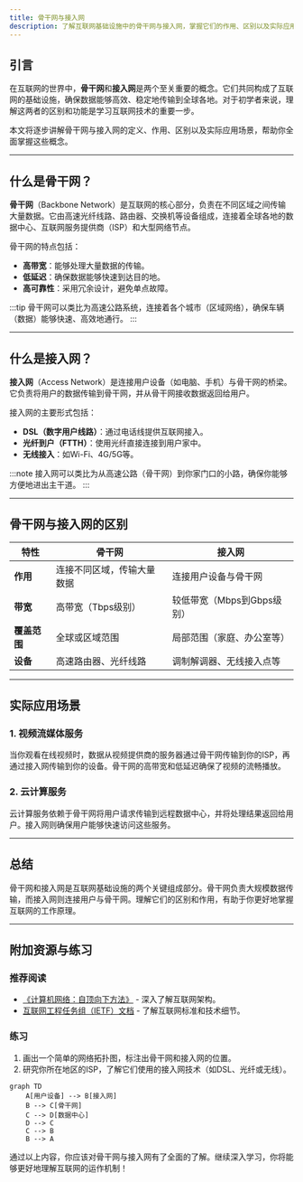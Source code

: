 ```yaml
---
title: 骨干网与接入网
description: 了解互联网基础设施中的骨干网与接入网，掌握它们的作用、区别以及实际应用场景。
---
```


## 引言

在互联网的世界中，**骨干网**和**接入网**是两个至关重要的概念。它们共同构成了互联网的基础设施，确保数据能够高效、稳定地传输到全球各地。对于初学者来说，理解这两者的区别和功能是学习互联网技术的重要一步。

本文将逐步讲解骨干网与接入网的定义、作用、区别以及实际应用场景，帮助你全面掌握这些概念。

---

## 什么是骨干网？

**骨干网**（Backbone Network）是互联网的核心部分，负责在不同区域之间传输大量数据。它由高速光纤线路、路由器、交换机等设备组成，连接着全球各地的数据中心、互联网服务提供商（ISP）和大型网络节点。

骨干网的特点包括：
- **高带宽**：能够处理大量数据的传输。
- **低延迟**：确保数据能够快速到达目的地。
- **高可靠性**：采用冗余设计，避免单点故障。

:::tip
骨干网可以类比为高速公路系统，连接着各个城市（区域网络），确保车辆（数据）能够快速、高效地通行。
:::

---

## 什么是接入网？

**接入网**（Access Network）是连接用户设备（如电脑、手机）与骨干网的桥梁。它负责将用户的数据传输到骨干网，并从骨干网接收数据返回给用户。

接入网的主要形式包括：
- **DSL（数字用户线路）**：通过电话线提供互联网接入。
- **光纤到户（FTTH）**：使用光纤直接连接到用户家中。
- **无线接入**：如Wi-Fi、4G/5G等。

:::note
接入网可以类比为从高速公路（骨干网）到你家门口的小路，确保你能够方便地进出主干道。
:::

---

## 骨干网与接入网的区别

| 特性          | 骨干网                          | 接入网                          |
|---------------|---------------------------------|---------------------------------|
| **作用**      | 连接不同区域，传输大量数据       | 连接用户设备与骨干网            |
| **带宽**      | 高带宽（Tbps级别）              | 较低带宽（Mbps到Gbps级别）      |
| **覆盖范围**  | 全球或区域范围                  | 局部范围（家庭、办公室等）      |
| **设备**      | 高速路由器、光纤线路            | 调制解调器、无线接入点等        |

---

## 实际应用场景

### 1. 视频流媒体服务
当你观看在线视频时，数据从视频提供商的服务器通过骨干网传输到你的ISP，再通过接入网传输到你的设备。骨干网的高带宽和低延迟确保了视频的流畅播放。

### 2. 云计算服务
云计算服务依赖于骨干网将用户请求传输到远程数据中心，并将处理结果返回给用户。接入网则确保用户能够快速访问这些服务。

---

## 总结

骨干网和接入网是互联网基础设施的两个关键组成部分。骨干网负责大规模数据传输，而接入网则连接用户与骨干网。理解它们的区别和作用，有助于你更好地掌握互联网的工作原理。

---

## 附加资源与练习

### 推荐阅读
- [《计算机网络：自顶向下方法》](https://example.com) - 深入了解互联网架构。
- [互联网工程任务组（IETF）文档](https://ietf.org) - 了解互联网标准和技术细节。

### 练习
1. 画出一个简单的网络拓扑图，标注出骨干网和接入网的位置。
2. 研究你所在地区的ISP，了解它们使用的接入网技术（如DSL、光纤或无线）。

```mermaid
graph TD
    A[用户设备] --> B[接入网]
    B --> C[骨干网]
    C --> D[数据中心]
    D --> C
    C --> B
    B --> A
```

通过以上内容，你应该对骨干网与接入网有了全面的了解。继续深入学习，你将能够更好地理解互联网的运作机制！